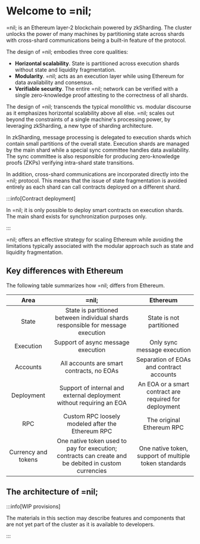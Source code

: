 
# Welcome to =nil;

=nil; is an Ethereum layer-2 blockchain powered by zkSharding. The cluster unlocks the power of many machines by partitioning state across shards with cross-shard communications being a built-in feature of the protocol.


<CardSection>
    <Card id='nil101' title='=nil; 101' description='Start building using developer tools' to='https://docs.nil.foundation/nil/getting-started/nil-101'/>
    <Card id='getting-started' title='Getting started' description='Learn how to perform essential operations on the cluster' to='https://docs.nil.foundation/nil/getting-started/essentials/creating-a-wallet'/>
</CardSection>

The design of =nil; embodies three core qualities:

* **Horizontal scalability**. State is partitioned across execution shards without state and liquidity fragmentation.
* **Modularity**. =nil; acts as an execution layer while using Ethereum for data availability and consensus.
* **Verifiable security**. The entire =nil; network can be verified with a single zero-knowledge proof attesting to the correctness of all shards.

The design of =nil; transcends the typical monolithic vs. modular discourse as it emphasizes horizontal scalability above all else. =nil; scales out beyond the constraints of a single machine's processing power, by leveraging zkSharding, a new type of sharding architecture. 

In zkSharding, message processing is delegated to execution shards which contain small partitions of the overall state. Execution shards are managed by the main shard while a special sync committee handles data availability. The sync committee is also responsible for producing zero-knowledge proofs (ZKPs) verifying intra-shard state transitions.

In addition, cross-shard communications are incorporated directly into the =nil; protocol. This means that the issue of state fragmentation is avoided entirely as each shard can call contracts deployed on a different shard.

:::info[Contract deployment]

In =nil; it is only possible to deploy smart contracts on execution shards. The main shard exists for synchronization purposes only.

:::

=nil; offers an effective strategy for scaling Ethereum while avoiding the limitations typically associated with the modular approach such as state and liquidity fragmentation.

## Key differences with Ethereum

The following table summarizes how =nil; differs from Ethereum.

| Area | =nil; | Ethereum |
|:--:|:--:|:--:|
| State | State is partitioned between individual shards responsible for message execution | State is not partitioned |
| Execution | Support of async message execution | Only sync message execution |
| Accounts | All accounts are smart contracts, no EOAs  | Separation of EOAs and contract accounts |
| Deployment | Support of internal and external deployment without requiring an EOA | An EOA or a smart contract are required for deployment  |
| RPC | Custom RPC loosely modeled after the Ethereum RPC | The original Ethereum RPC |
| Currency and tokens | One native token used to pay for execution; contracts can create and be debited in custom currencies | One native token, support of multiple token standards  |



## The architecture of =nil;

:::info[WIP provisions]

The materials in this section may describe features and components that are not yet part of the cluster as it is available to developers.

:::

<CardSection>
    <Card id='principles' title='Principles' description='Grasp the key tenets of =nil;' to='https://docs.nil.foundation/nil/specification/principles'/>
    <Card id='accounts' title='Accounts' description='Learn about how =nil; handles accounts' to='https://docs.nil.foundation/nil/core-concepts/accounts'/>
    <Card id='lifecycle' title='Transaction lifecycle' description='Follow a transaction to finality' to='https://docs.nil.foundation/nil/core-concepts/transaction-lifecycle'/>
    <Card id='shards' title='Shards and parallelized execution' description='See how =nil; achieves scalability' to='https://docs.nil.foundation/nil/core-concepts/shards-parallel-execution'/>
    <Card id='sequencing' title='Sequencing' description='Read about how =nil; adopts the PBS model' to='https://docs.nil.foundation/nil/specification/sequencing'/>
    <Card id='finality' title='Finality' description='Learn about the strong security guarantees of =nil;' to='https://docs.nil.foundation/nil/specification/finality'/>
    <Card id='data' title='Data availability' description='See how =nil; achieves DA at all levels' to='https://docs.nil.foundation/nil/specification/data-availability'/>
    <Card id='contract' title='Contract placement' description='Ensure account placement on the same shard' to='https://docs.nil.foundation/nil/specification/contract-co-location'/>
</CardSection>
